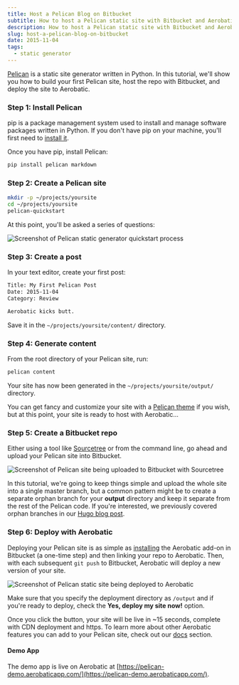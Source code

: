 ```yaml
---
title: Host a Pelican Blog on Bitbucket
subtitle: How to host a Pelican static site with Bitbucket and Aerobatic
description: How to host a Pelican static site with Bitbucket and Aerobatic
slug: host-a-pelican-blog-on-bitbucket
date: 2015-11-04
tags:
  - static generator
---
```


[Pelican](http://docs.getpelican.com/en/3.6.3/) is a static site generator written in Python. In this tutorial, we'll show you how to build your first Pelican site, host the repo with Bitbucket, and deploy the site to Aerobatic.

### Step 1: Install Pelican

pip is a package management system used to install and manage software packages written in Python. If you don't have pip on your machine, you'll first need to [install it](http://pip.readthedocs.org/en/stable/installing/).

Once you have pip, install Pelican:

```sh
pip install pelican markdown
```

### Step 2: Create a Pelican site

```sh
mkdir -p ~/projects/yoursite
cd ~/projects/yoursite
pelican-quickstart
```

At this point, you'll be asked a series of questions:

<img class="img-responsive marketing-feature-showcase--screenshot" src="//www.aerobatic.com/media/blog/pelican/pelican-quickstart.png" alt="Screenshot of Pelican static generator quickstart process">

### Step 3: Create a post

In your text editor, create your first post:

```sh
Title: My First Pelican Post
Date: 2015-11-04
Category: Review

Aerobatic kicks butt.
```

Save it in the `~/projects/yoursite/content/` directory.

### Step 4: Generate content

From the root directory of your Pelican site, run:

```sh
pelican content
```

Your site has now been generated in the `~/projects/yoursite/output/` directory.

You can get fancy and customize your site with a [Pelican theme](http://www.pelicanthemes.com/) if you wish, but at this point, your site is ready to host with Aerobatic...

### Step 5: Create a Bitbucket repo

Either using a tool like [Sourcetree](https://www.sourcetreeapp.com/) or from the command line, go ahead and upload your Pelican site into Bitbucket.

<img class="img-responsive marketing-feature-showcase--screenshot" src="//www.aerobatic.com/media/blog/pelican/pelican-sourcetree.png" alt="Screenshot of Pelican site being uploaded to Bitbucket with Sourcetree">

In this tutorial, we're going to keep things simple and upload the whole site into a single master branch, but a common pattern might be to create a separate orphan branch for your **output** directory and keep it separate from the rest of the Pelican code. If you're interested, we previously covered orphan branches in our [Hugo blog post](hugo-continuous-integration-with-wercker-aerobatic-and-bitbucket.html).

### Step 6: Deploy with Aerobatic

Deploying your Pelican site is as simple as [installing](/splash/) the Aerobatic add-on in Bitbucket (a one-time step) and then linking your repo to Aerobatic. Then, with each subsequent `git push` to Bitbucket, Aerobatic will deploy a new version of your site.

<img class="img-responsive marketing-feature-showcase--screenshot" src="//www.aerobatic.com/media/blog/pelican/pelican-aerobatic.png" alt="Screenshot of Pelican static site being deployed to Aerobatic">

Make sure that you specify the deployment directory as `/output` and if you're ready to deploy, check the **Yes, deploy my site now!** option.

Once you click the button, your site will be live in ~15 seconds, complete with CDN deployment and https. To learn more about other Aerobatic features you can add to your Pelican site, check out our [docs](/docs/) section.

#### Demo App

The demo app is live on Aerobatic at [https://pelican-demo.aerobaticapp.com/](https://pelican-demo.aerobaticapp.com/).
